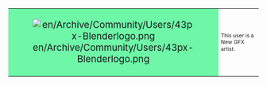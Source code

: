 {| cellspacing="0" style="width:238px;background:#c5fcdc;"
| style="width:45px;height:45px;background:#6ef7a7;text-align:center;font-size:14pt;" | [[File:en/Archive/Community/Users/43px-Blenderlogo.png]]
| style="font-size:8pt;padding:4pt;line-height:1.25em;" | This user is a New GFX artist.
|}
<br style="clear:both" />